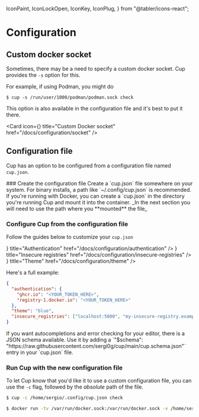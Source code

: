   IconPaint,
  IconLockOpen,
  IconKey,
  IconPlug,
} from "@tabler/icons-react";

# Configuration

## Custom docker socket

Sometimes, there may be a need to specify a custom docker socket. Cup provides the `-s` option for this.

For example, if using Podman, you might do

```
$ cup -s /run/user/1000/podman/podman.sock check
```

This option is also available in the configuration file and it's best to put it there.

<Card
  icon={<IconPlug />}
  title="Custom Docker socket"
  href="/docs/configuration/socket"
/>

## Configuration file

Cup has an option to be configured from a configuration file named `cup.json`.

<Steps>
### Create the configuration file
Create a `cup.json` file somewhere on your system. For binary installs, a path like `~/.config/cup.json` is recommended.
If you're running with Docker, you can create a `cup.json` in the directory you're running Cup and mount it into the container. _In the next section you will need to use the path where you **mounted** the file_

### Configure Cup from the configuration file

Follow the guides below to customize your `cup.json`

<Cards>
  <Card
    icon={<IconKey />}
    title="Authentication"
    href="/docs/configuration/authentication"
  />
  <Card
    icon={<IconLockOpen />}
    title="Insecure registries"
    href="/docs/configuration/insecure-registries"
  />
  <Card icon={<IconPaint />} title="Theme" href="/docs/configuration/theme" />
</Cards>

Here's a full example:

```json
{
  "authentication": {
    "ghcr.io": "<YOUR_TOKEN_HERE>",
    "registry-1.docker.io": "<YOUR_TOKEN_HERE>"
  },
  "theme": "blue",
  "insecure_registries": ["localhost:5000", "my-insecure-registry.example.com"]
}
```

<Callout>
If you want autocompletions and error checking for your editor, there is a JSON schema available.
Use it by adding a `"$schema": "https://raw.githubusercontent.com/sergi0g/cup/main/cup.schema.json"` entry in your `cup.json` file.
</Callout>

### Run Cup with the new configuration file

To let Cup know that you'd like it to use a custom configuration file, you can use the `-c` flag, followed by the _absolute_ path of the file.

```bash
$ cup -c /home/sergio/.config/cup.json check
```

```bash
$ docker run -tv /var/run/docker.sock:/var/run/docker.sock -v /home/sergio/.config/cup.json:/config/cup.json ghcr.io/sergi0g/cup -c /config/cup.json serve
```

</Steps>
